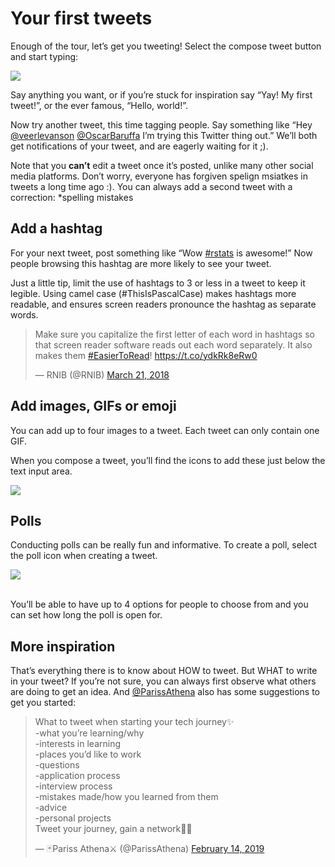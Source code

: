 # Your first tweets

Enough of the tour, let's get you tweeting! Select the compose tweet button and start typing:

![](images/t_icon.png)

Say anything you want, or if you're stuck for inspiration say "Yay! My first tweet!", or the ever famous, "Hello, world!". 

Now try another tweet, this time tagging people. Say something like "Hey [\@veerlevanson](https://twitter.com/veerlevanson){target="_blank"} [\@OscarBaruffa](https://twitter.com/OscarBaruffa){target="_blank"} I'm trying this Twitter thing out." We'll both get notifications of your tweet, and are eagerly waiting for it ;).  

Note that you **can't** edit a tweet once it's posted, unlike many other social media platforms. Don't worry, everyone has forgiven spelign msiatkes in tweets a long time ago :). You can always add a second tweet with a correction: *spelling mistakes


## Add a hashtag 

For your next tweet, post something like "Wow [#rstats](https://twitter.com/search?q=%23rstats){target="_blank"} is awesome!" Now people browsing this hashtag are more likely to see your tweet.

Just a little tip, limit the use of hashtags to 3 or less in a tweet to keep it legible. Using camel case (#ThisIsPascalCase) makes hashtags more readable, and ensures screen readers pronounce the hashtag as separate words.



<blockquote class="twitter-tweet"><p lang="en" dir="ltr">Make sure you capitalize the first letter of each word in hashtags so that screen reader software reads out each word separately. It also makes them <a href="https://twitter.com/hashtag/EasierToRead?src=hash&amp;ref_src=twsrc%5Etfw">#EasierToRead</a>! <a href="https://t.co/ydkRk8eRw0">https://t.co/ydkRk8eRw0</a></p>&mdash; RNIB (@RNIB) <a href="https://twitter.com/RNIB/status/976453467874234369?ref_src=twsrc%5Etfw">March 21, 2018</a></blockquote> <script async src="https://platform.twitter.com/widgets.js" charset="utf-8"></script> 

## Add images, GIFs or emoji

You can add up to four images to a tweet. Each tweet can only contain one GIF. 

When you compose a tweet, you'll find the icons to add these just below the text input area.

![](images/emoji_gif_poll.png)

## Polls

Conducting polls can be really fun and informative. To create a poll, select the poll icon when creating a tweet.

![](images/poll.png)

<br>
You'll be able to have up to 4 options for people to choose from and you can set how long the poll is open for. 



## More inspiration

That's everything there is to know about HOW to tweet. But WHAT to write in your tweet? If you're not sure, you can always first observe what others are doing to get an idea. And [\@ParissAthena](https://twitter.com/ParissAthena){target="_blank"} also has some suggestions to get you started:

<blockquote class="twitter-tweet"><p lang="en" dir="ltr">What to tweet when starting your tech journey✨<br>-what you’re learning/why<br>-interests in learning<br>-places you’d like to work<br>-questions <br>-application process<br>-interview process<br>-mistakes made/how you learned from them<br>-advice<br>-personal projects<br>Tweet your journey, gain a network💪🏽</p>&mdash; 🃏Pariss Athena⚔️ (@ParissAthena) <a href="https://twitter.com/ParissAthena/status/1096074372375293953?ref_src=twsrc%5Etfw">February 14, 2019</a></blockquote> <script async src="https://platform.twitter.com/widgets.js" charset="utf-8"></script> 
